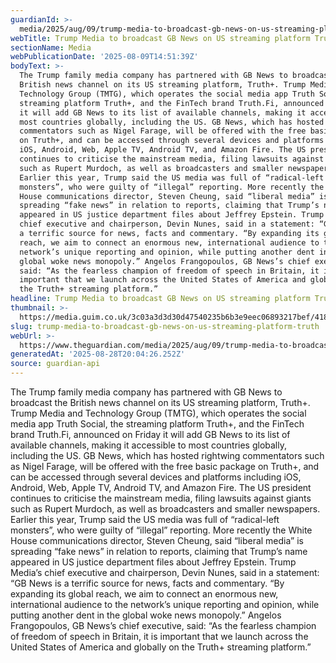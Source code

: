 ```yaml
---
guardianId: >-
  media/2025/aug/09/trump-media-to-broadcast-gb-news-on-us-streaming-platform-truth
webTitle: Trump Media to broadcast GB News on US streaming platform Truth+
sectionName: Media
webPublicationDate: '2025-08-09T14:51:39Z'
bodyText: >-
  The Trump family media company has partnered with GB News to broadcast the
  British news channel on its US streaming platform, Truth+. Trump Media and
  Technology Group (TMTG), which operates the social media app Truth Social, the
  streaming platform Truth+, and the FinTech brand Truth.Fi, announced on Friday
  it will add GB News to its list of available channels, making it accessible to
  most countries globally, including the US. GB News, which has hosted rightwing
  commentators such as Nigel Farage, will be offered with the free basic package
  on Truth+, and can be accessed through several devices and platforms including
  iOS, Android, Web, Apple TV, Android TV, and Amazon Fire. The US president
  continues to criticise the mainstream media, filing lawsuits against giants
  such as Rupert Murdoch, as well as broadcasters and smaller newspapers.
  Earlier this year, Trump said the US media was full of “radical-left
  monsters”, who were guilty of “illegal” reporting. More recently the White
  House communications director, Steven Cheung, said “liberal media” is
  spreading “fake news” in relation to reports, claiming that Trump’s name
  appeared in US justice department files about Jeffrey Epstein. Trump Media’s
  chief executive and chairperson, Devin Nunes, said in a statement: “GB News is
  a terrific source for news, facts and commentary. “By expanding its global
  reach, we aim to connect an enormous new, international audience to the
  network’s unique reporting and opinion, while putting another dent in the
  global woke news monopoly.” Angelos Frangopoulos, GB News’s chief executive,
  said: “As the fearless champion of freedom of speech in Britain, it is
  important that we launch across the United States of America and globally on
  the Truth+ streaming platform.”
headline: Trump Media to broadcast GB News on US streaming platform Truth+
thumbnail: >-
  https://media.guim.co.uk/3c03a3d3d30d47540235b6b3e9eec06893217bef/418_0_4164_3333/500.jpg
slug: trump-media-to-broadcast-gb-news-on-us-streaming-platform-truth
webUrl: >-
  https://www.theguardian.com/media/2025/aug/09/trump-media-to-broadcast-gb-news-on-us-streaming-platform-truth
generatedAt: '2025-08-28T20:04:26.252Z'
source: guardian-api
---
```

The Trump family media company has partnered with GB News to broadcast the British news channel on its US streaming platform, Truth+. Trump Media and Technology Group (TMTG), which operates the social media app Truth Social, the streaming platform Truth+, and the FinTech brand Truth.Fi, announced on Friday it will add GB News to its list of available channels, making it accessible to most countries globally, including the US. GB News, which has hosted rightwing commentators such as Nigel Farage, will be offered with the free basic package on Truth+, and can be accessed through several devices and platforms including iOS, Android, Web, Apple TV, Android TV, and Amazon Fire. The US president continues to criticise the mainstream media, filing lawsuits against giants such as Rupert Murdoch, as well as broadcasters and smaller newspapers. Earlier this year, Trump said the US media was full of “radical-left monsters”, who were guilty of “illegal” reporting. More recently the White House communications director, Steven Cheung, said “liberal media” is spreading “fake news” in relation to reports, claiming that Trump’s name appeared in US justice department files about Jeffrey Epstein. Trump Media’s chief executive and chairperson, Devin Nunes, said in a statement: “GB News is a terrific source for news, facts and commentary. “By expanding its global reach, we aim to connect an enormous new, international audience to the network’s unique reporting and opinion, while putting another dent in the global woke news monopoly.” Angelos Frangopoulos, GB News’s chief executive, said: “As the fearless champion of freedom of speech in Britain, it is important that we launch across the United States of America and globally on the Truth+ streaming platform.”
